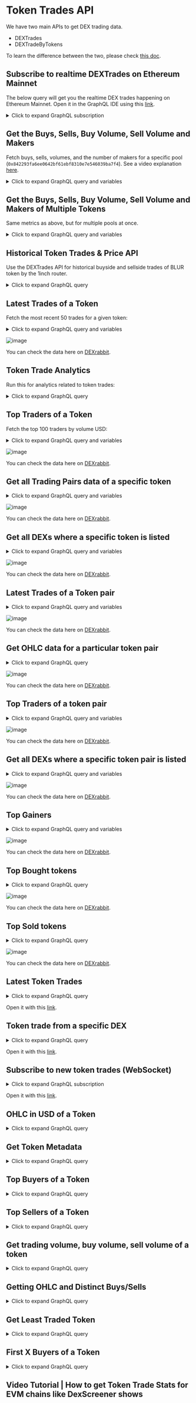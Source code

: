 # Token Trades API

We have two main APIs to get DEX trading data.

- DEXTrades
- DEXTradeByTokens

To learn the difference between the two, please check [this doc](https://docs.bitquery.io/docs/schema/evm/dextrades/).

## Subscribe to realtime DEXTrades on Ethereum Mainnet

The below query will get you the realtime DEX trades happening on Ethereum Mainnet. Open it in the GraphQL IDE using this [link](https://ide.bitquery.io/subscribe-to-dex-trades-on-ethereum-mainnet_2).

<details>
  <summary>Click to expand GraphQL subscription</summary>

```graphql
subscription MyQuery {
  EVM(network: eth) {
    DEXTrades {
      Block {
        Time
        Number
      }
      Transaction {
        Hash
      }
      Call {
        Signature {
          Name
          Signature
        }
      }
      Log {
        Index
        SmartContract
        Signature {
          Signature
          Name
        }
      }
      Trade {
        Sender
        Buy {
          Buyer
          AmountInUSD
          Amount
          Seller
          PriceInUSD
          Price
          Currency {
            Name
            Symbol
            SmartContract
          }
        }
        Dex {
          SmartContract
          ProtocolName
          ProtocolVersion
        }
        Sell {
          Buyer
          AmountInUSD
          Amount
          Seller
          PriceInUSD
          Price
          Currency {
            Name
            Symbol
            SmartContract
          }
        }
      }
    }
  }
}
```

</details>

## Get the Buys, Sells, Buy Volume, Sell Volume and Makers

Fetch buys, sells, volumes, and the number of makers for a specific pool (`0x842293fa6ee0642bf61ebf8310e7e546039ba7f4`). See a video explanation [here](https://www.youtube.com/watch?v=K_H3to_nIdY).

<details>
  <summary>Click to expand GraphQL query and variables</summary>

```graphql
query MyQuery(
  $network: evm_network
  $token: String
  $pairAddress: String
  $min5_timestamp: DateTime
  $hr1_timestamp: DateTime
) {
  EVM(dataset: realtime, network: $network) {
    DEXTradeByTokens(
      where: {
        TransactionStatus: { Success: true }
        Trade: {
          Currency: { SmartContract: { is: $token } }
          Dex: { SmartContract: { is: $pairAddress } }
        }
        Block: { Time: { since: $hr1_timestamp } }
      }
    ) {
      Trade {
        Currency {
          Name
          SmartContract
          Symbol
        }
        startPrice: PriceInUSD(minimum: Block_Time)
        Price_at_min5: PriceInUSD(
          minimum: Block_Time
          if: { Block: { Time: { after: $min5_timestamp } } }
        )
        current_price: PriceInUSD(maximum: Block_Time)
        Dex {
          ProtocolName
          ProtocolFamily
          SmartContract
        }
        Side {
          Currency {
            Symbol
            Name
            SmartContract
          }
        }
      }
      makers: count(distinct: Transaction_From)
      makers_5min: count(
        distinct: Transaction_From
        if: { Block: { Time: { after: $min5_timestamp } } }
      )
      buyers: count(
        distinct: Transaction_From
        if: { Trade: { Side: { Type: { is: sell } } } }
      )
      buyers_5min: count(
        distinct: Transaction_From
        if: {
          Trade: { Side: { Type: { is: sell } } }
          Block: { Time: { after: $min5_timestamp } }
        }
      )
      sellers: count(
        distinct: Transaction_From
        if: { Trade: { Side: { Type: { is: buy } } } }
      )
      sellers_5min: count(
        distinct: Transaction_From
        if: {
          Trade: { Side: { Type: { is: buy } } }
          Block: { Time: { after: $min5_timestamp } }
        }
      )
      trades: count
      trades_5min: count(if: { Block: { Time: { after: $min5_timestamp } } })
      traded_volume: sum(of: Trade_Side_AmountInUSD)
      traded_volume_5min: sum(
        of: Trade_Side_AmountInUSD
        if: { Block: { Time: { after: $min5_timestamp } } }
      )
      buy_volume: sum(
        of: Trade_Side_AmountInUSD
        if: { Trade: { Side: { Type: { is: sell } } } }
      )
      buy_volume_5min: sum(
        of: Trade_Side_AmountInUSD
        if: {
          Trade: { Side: { Type: { is: sell } } }
          Block: { Time: { after: $min5_timestamp } }
        }
      )
      sell_volume: sum(
        of: Trade_Side_AmountInUSD
        if: { Trade: { Side: { Type: { is: buy } } } }
      )
      sell_volume_5min: sum(
        of: Trade_Side_AmountInUSD
        if: {
          Trade: { Side: { Type: { is: buy } } }
          Block: { Time: { after: $min5_timestamp } }
        }
      )
      buys: count(if: { Trade: { Side: { Type: { is: sell } } } })
      buys_5min: count(
        if: {
          Trade: { Side: { Type: { is: sell } } }
          Block: { Time: { after: $min5_timestamp } }
        }
      )
      sells: count(if: { Trade: { Side: { Type: { is: buy } } } })
      sells_5min: count(
        if: {
          Trade: { Side: { Type: { is: buy } } }
          Block: { Time: { after: $min5_timestamp } }
        }
      )
    }
  }
}
```

```json
{
  "network": "eth",
  "token": "0x6982508145454Ce325dDbE47a25d4ec3d2311933",
  "pairAddress": "0xA43fe16908251ee70EF74718545e4FE6C5cCEc9f",
  "hr1_timestamp": "2024-11-14T03:20:00Z",
  "min5_timestamp": "2024-11-14T04:15:00Z"
}
```

</details>

## Get the Buys, Sells, Buy Volume, Sell Volume and Makers of Multiple Tokens

Same metrics as above, but for multiple pools at once.

<details>
  <summary>Click to expand GraphQL query and variables</summary>

```graphql
query MyQuery(
  $network: evm_network,
  $token: String,
  $pairAddress: [String!],
  $min5_timestamp: DateTime,
  $hr1_timestamp: DateTime
) {
  EVM(dataset: realtime, network: $network) {
    DEXTradeByTokens(
      where: {
        TransactionStatus: { Success: true },
        Trade: {
          Dex: { SmartContract: { in: $pairAddress } },
          Side: { Currency: { SmartContract: { is: $token } } }
        },
        Block: { Time: { since: $hr1_timestamp } }
      }
    ) {
      /* same fields as previous */
    }
  }
}
```

```json
{
  "network": "eth",
  "token": "0xC02aaA39b223FE8D0A0e5C4F27eAD9083C756Cc2",
  "pairAddress": [
    "0x055FB841Cce69000FBAFF2691Ad39Fa6E23826a1",
    "0x8d345583C9289D69d4a55797CcadC5A1eA150A44"
  ],
  "hr1_timestamp": "2025-06-18T07:34:00Z",
  "min5_timestamp": "2025-06-18T08:28:00Z"
}
```

</details>

## Historical Token Trades & Price API

Use the DEXTrades API for historical buyside and sellside trades of BLUR token by the 1inch router.

<details>
  <summary>Click to expand GraphQL query</summary>

```graphql
{
  EVM(dataset: archive, network: eth) {
    buyside: DEXTrades(
      limit: { count: 10 }
      orderBy: { descending: Block_Time }
      where: {
        Trade: {
          Buy: {
            Currency: { SmartContract: { is: "0x5283d291dbcf85356a21ba090e6db59121208b44" } }
            Seller: { is: "0x1111111254eeb25477b68fb85ed929f73a960582" }
          }
        }
        Block: {
          Time: {
            since: "2023-03-03T01:00:00Z",
            till: "2023-03-05T05:15:23Z"
          }
        }
      }
    ) {
      /* buyside fields */
    }
    sellside: DEXTrades(
      limit: { count: 10 }
      orderBy: { descending: Block_Time }
      where: {
        Trade: {
          Sell: {
            Currency: { SmartContract: { is: "0x5283d291dbcf85356a21ba090e6db59121208b44" } }
            Buyer: { is: "0x1111111254eeb25477b68fb85ed929f73a960582" }
          }
        }
        Block: {
          Time: {
            since: "2023-03-03T01:00:00Z",
            till: "2023-03-05T05:15:23Z"
          }
        }
      }
    ) {
      /* sellside fields */
    }
  }
}
```

</details>

## Latest Trades of a Token

Fetch the most recent 50 trades for a given token:

<details>
  <summary>Click to expand GraphQL query and variables</summary>

```graphql
query LatestTrades($network: evm_network, $token: String) {
  EVM(network: $network) {
    DEXTradeByTokens(
      orderBy: { descending: Block_Time }
      limit: { count: 50 }
      where: {
        Trade: { Currency: { SmartContract: { is: $token } }, Price: { gt: 0 } }
      }
    ) {
      Block {
        allTime: Time
      }
      Trade {
        Dex {
          OwnerAddress
          ProtocolFamily
          ProtocolName
        }
        AmountInUSD
        Buyer
        Seller
        Side {
          Type
          Buyer
          Seller
        }
        Price
        Amount
        Side {
          Currency {
            Symbol
            SmartContract
            Name
          }
          AmountInUSD
          Amount
        }
      }
    }
  }
}

{
  "network": "eth",
  "token": "0x2260fac5e5542a773aa44fbcfedf7c193bc2c599"
}
```

</details>

![image](https://github.com/user-attachments/assets/e4273aea-bf8d-41e4-80e8-b676005e0ce7)

You can check the data here on [DEXrabbit](https://dexrabbit.com/eth/token/0x2260fac5e5542a773aa44fbcfedf7c193bc2c599#last_trades).

## Token Trade Analytics

Run this for analytics related to token trades:

<details>
  <summary>Click to expand GraphQL query</summary>

```graphql
{
  EVM(network: bsc, dataset: combined) {
    DEXTradeByTokens(
      where: {
        Trade: {
          Currency: {
            SmartContract: { is: "0xc342774492b54ce5f8ac662113ed702fc1b34972" }
          }
        }
      }
      orderBy: { descendingByField: "usd" }
      limit: { count: 1000 }
    ) {
      Trade {
        Currency {
          Decimals
          Symbol
          SmartContract
          Fungible
          Name
        }
        Amount(maximum: Block_Number)
        AmountInUSD(maximum: Block_Number)
      }
      pairs: uniq(of: Trade_Side_Currency_SmartContract)
      dexes: uniq(of: Trade_Dex_SmartContract)
      amount: sum(of: Trade_Amount)
      usd: sum(of: Trade_AmountInUSD)
      usd2: sum(of: Trade_Side_AmountInUSD)
      buyers: uniq(of: Trade_Buyer)
      sellers: uniq(of: Trade_Sender)
      count
    }
  }
}
```

</details>

## Top Traders of a Token

Fetch the top 100 traders by volume USD:

<details>
  <summary>Click to expand GraphQL query and variables</summary>

```graphql
query topTraders($network: evm_network, $token: String) {
  EVM(network: $network) {
    DEXTradeByTokens(
      orderBy: { descendingByField: "volumeUsd" }
      limit: { count: 100 }
      where: { Trade: { Currency: { SmartContract: { is: $token } } } }
    ) {
      Trade {
        Buyer
      }
      bought: sum(of: Trade_Amount, if: { Trade: { Side: { Type: { is: buy } } } })
      sold: sum(of: Trade_Amount, if: { Trade: { Side: { Type: { is: sell } } } })
      volume: sum(of: Trade_Amount)
      volumeUsd: sum(of: Trade_Side_AmountInUSD)
    }
  }
}

{
  "network": "eth",
  "token": "0x2260fac5e5542a773aa44fbcfedf7c193bc2c599"
}
```

</details>

![image](https://github.com/user-attachments/assets/302c2be2-5ebe-4fa3-8fe4-c7e8f3bc6e23)

You can check the data here on [DEXrabbit](https://dexrabbit.com/eth/token/0x2260fac5e5542a773aa44fbcfedf7c193bc2c599#top_traders).

## Get all Trading Pairs data of a specific token

<details>
  <summary>Click to expand GraphQL query and variables</summary>

```graphql
query tokenTrades(
  $network: evm_network,
  $token: String,
  $time_10min_ago: DateTime,
  $time_1h_ago: DateTime,
  $time_3h_ago: DateTime
) {
  EVM(network: $network) {
    DEXTradeByTokens(
      orderBy: { descendingByField: "usd" }
      where: { Trade: { Currency: { SmartContract: { is: $token } } }, Block: { Time: { after: $time_3h_ago } } }
      limit: { count: 200 }
    ) {
      Trade {
        Currency {
          Symbol
          Name
          SmartContract
          Fungible
        }
        Side {
          Currency {
            Symbol
            Name
            SmartContract
          }
        }
        price_usd: PriceInUSD(maximum: Block_Number)
        price_last: Price(maximum: Block_Number)
        price_10min_ago: Price(
          maximum: Block_Number
          if: { Block: { Time: { before: $time_10min_ago } } }
        )
        price_1h_ago: Price(
          maximum: Block_Number
          if: { Block: { Time: { before: $time_1h_ago } } }
        )
        price_3h_ago: PriceInUSD(minimum: Block_Number)
      }
      usd: sum(of: Trade_AmountInUSD)
      count
    }
  }
}

{
  "network": "eth",
  "token": "0x2260fac5e5542a773aa44fbcfedf7c193bc2c599",
  "time_10min_ago": "2024-09-22T12:39:26Z",
  "time_1h_ago": "2024-09-22T11:49:26Z",
  "time_3h_ago": "2024-09-22T09:49:26Z"
}
```

</details>

![image](https://github.com/user-attachments/assets/dfe5ad4b-cb32-4a53-a52c-3985d438da2b)

You can check the data here on [DEXrabbit](https://dexrabbit.com/eth/token/0x2260fac5e5542a773aa44fbcfedf7c193bc2c599#token_trades).

## Get all DEXs where a specific token is listed

<details>
  <summary>Click to expand GraphQL query and variables</summary>

```graphql
query tokenDexMarkets($network: evm_network, $token: String) {
  EVM(network: $network) {
    DEXTradeByTokens(
      orderBy: { descendingByField: "amount" }
      where: { Trade: { Currency: { SmartContract: { is: $token } } } }
    ) {
      Trade {
        Dex {
          ProtocolFamily
          ProtocolName
        }
      }
      amount: sum(of: Trade_Amount)
      pairs: uniq(of: Trade_Side_Currency_SmartContract)
      trades: count
    }
  }
}

{
  "network": "eth",
  "token": "0x2260fac5e5542a773aa44fbcfedf7c193bc2c599"
}
```

</details>

![image](https://github.com/user-attachments/assets/f0de1013-b634-4058-8423-78d7130fcc10)

You can check the data here on [DEXrabbit](https://dexrabbit.com/eth/token/0x2260fac5e5542a773aa44fbcfedf7c193bc2c599#token_dex_list).

## Latest Trades of a Token pair

<details>
  <summary>Click to expand GraphQL query and variables</summary>

```graphql
query LatestTrades($network: evm_network, $token: String, $base: String) {
  EVM(network: $network) {
    DEXTradeByTokens(
      orderBy: { descending: Block_Time }
      limit: { count: 50 }
      where: {
        Trade: {
          Side: {
            Amount: { gt: "0" },
            Currency: { SmartContract: { is: $base } }
          },
          Currency: { SmartContract: { is: $token } },
          Price: { gt: 0 }
        }
      }
    ) {
      Block {
        allTime: Time
      }
      Trade {
        Dex {
          OwnerAddress
          ProtocolFamily
          ProtocolName
        }
        Currency {
          Symbol
          SmartContract
          Name
        }
        Price
        AmountInUSD
        Amount
        Side {
          Type
          Currency {
            Symbol
            SmartContract
            Name
          }
          AmountInUSD
          Amount
        }
      }
    }
  }
}

{
  "network": "eth",
  "token": "0xc02aaa39b223fe8d0a0e5c4f27ead9083c756cc2",
  "base": "0x0ccae1bc46fb018dd396ed4c45565d4cb9d41098"
}
```

</details>

![image](https://github.com/user-attachments/assets/b06fe6ff-e8ba-43f7-b9de-22666dde7bc6)

You can check the data here on [DEXrabbit](https://dexrabbit.com/eth/pair/0xc02aaa39b223fe8d0a0e5c4f27ead9083c756cc2/0x0ccae1bc46fb018dd396ed4c45565d4cb9d41098#pair_latest_trades).

## Get OHLC data for a particular token pair

<details>
  <summary>Click to expand GraphQL query</summary>

```graphql
query tradingViewPairs($network: evm_network, $token: String, $base: String) {
  EVM(network: $network) {
    DEXTradeByTokens(
      orderBy: { ascendingByField: "Block_Time" }
      where: {
        Trade: {
          Side: { Amount: { gt: "0" }, Currency: { SmartContract: { is: $base } } },
          Currency: { SmartContract: { is: $token } },
          PriceAsymmetry: { lt: 0.5 }
        }
      }
    ) {
      Block {
        Time(interval: { count: 5, in: minutes })
      }
      Trade {
        open: PriceInUSD(minimum: Block_Number)
        close: PriceInUSD(maximum: Block_Number)
        max: PriceInUSD(maximum: Trade_PriceInUSD)
        min: PriceInUSD(minimum: Trade_PriceInUSD)
      }
      volume: sum(of: Trade_Side_Amount)
    }
  }
}

{
  "network": "eth",
  "token": "0xc02aaa39b223fe8d0a0e5c4f27ead9083c756cc2",
  "base": "0x0ccae1bc46fb018dd396ed4c45565d4cb9d41098"
}
```

</details>

![image](https://github.com/user-attachments/assets/33af35df-4a9b-4ec8-a26b-d4770c2e7c96)

You can check the data here on [DEXrabbit](https://dexrabbit.com/eth/pair/0xc02aaa39b223fe8d0a0e5c4f27ead9083c756cc2/0x0ccae1bc46fb018dd396ed4c45565d4cb9d41098).

## Top Traders of a token pair

<details>
  <summary>Click to expand GraphQL query and variables</summary>

```graphql
query pairTopTraders($network: evm_network, $token: String, $base: String) {
  EVM(network: $network) {
    DEXTradeByTokens(
      orderBy: { descendingByField: "volumeUsd" }
      limit: { count: 100 }
      where: {
        Trade: {
          Currency: { SmartContract: { is: $token } },
          Side: { Amount: { gt: "0" }, Currency: { SmartContract: { is: $base } } }
        }
      }
    ) {
      Trade {
        Buyer
      }
      bought: sum(of: Trade_Amount, if: { Trade: { Side: { Type: { is: buy } } } })
      sold: sum(of: Trade_Amount, if: { Trade: { Side: { Type: { is: sell } } } })
      volume: sum(of: Trade_Amount)
      volumeUsd: sum(of: Trade_Side_AmountInUSD)
    }
  }
}

{
  "network": "eth",
  "token": "0xc02aaa39b223fe8d0a0e5c4f27ead9083c756cc2",
  "base": "0x0ccae1bc46fb018dd396ed4c45565d4cb9d41098"
}
```

</details>

![image](https://github.com/user-attachments/assets/baaf62ee-9cbe-4d3b-bf53-c29a196a46bb)

You can check the data here on [DEXrabbit](https://dexrabbit.com/eth/pair/0xc02aaa39b223fe8d0a0e5c4f27ead9083c756cc2/0x0ccae1bc46fb018dd396ed4c45565d4cb9d41098#pair_top_traders).

## Get all DEXs where a specific token pair is listed

<details>
  <summary>Click to expand GraphQL query and variables</summary>

```graphql
query pairDexList(
  $network: evm_network,
  $token: String,
  $base: String,
  $time_10min_ago: DateTime,
  $time_1h_ago: DateTime,
  $time_3h_ago: DateTime
) {
  EVM(network: $network) {
    DEXTradeByTokens(
      orderBy: { descendingByField: "amount" }
      where: {
        Trade: {
          Currency: { SmartContract: { is: $token } },
          Side: { Amount: { gt: "0" }, Currency: { SmartContract: { is: $base } } }
        },
        Block: { Time: { after: $time_3h_ago } }
      }
    ) {
      Trade {
        Dex {
          ProtocolFamily
          ProtocolName
        }
        price_last: PriceInUSD(maximum: Block_Number)
        price_10min_ago: PriceInUSD(
          maximum: Block_Number
          if: { Block: { Time: { before: $time_10min_ago } } }
        )
        price_1h_ago: PriceInUSD(
          maximum: Block_Number
          if: { Block: { Time: { before: $time_1h_ago } } }
        )
        price_3h_ago: PriceInUSD(minimum: Block_Number)
      }
      amount: sum(of: Trade_Side_Amount)
      pairs: uniq(of: Trade_Side_Currency_SmartContract)
      trades: count
    }
  }
}

{
  "network": "eth",
  "token": "0xc02aaa39b223fe8d0a0e5c4f27ead9083c756cc2",
  "base": "0x0ccae1bc46fb018dd396ed4c45565d4cb9d41098",
  "time_10min_ago": "2024-09-22T13:10:42Z",
  "time_1h_ago": "2024-09-22T12:20:42Z",
  "time_3h_ago": "2024-09-22T10:20:42Z"
}
```

</details>

![image](https://github.com/user-attachments/assets/a652f6de-1066-49b6-87f7-b05e481565bf)

You can check the data here on [DEXrabbit](https://dexrabbit.com/eth/pair/0xc02aaa39b223fe8d0a0e5c4f27ead9083c756cc2/0x0ccae1bc46fb018dd396ed4c45565d4cb9d41098#pair_dex_list).

## Top Gainers

<details>
  <summary>Click to expand GraphQL query and variables</summary>

```graphql
query ($network: evm_network) {
  EVM(network: $network) {
    DEXTradeByTokens(
      orderBy: { descendingByField: "usd" }
      limit: { count: 100 }
    ) {
      Trade {
        Currency {
          Symbol
          Name
          SmartContract
        }
        Side {
          Currency {
            Symbol
            Name
            SmartContract
          }
        }
        price_last: PriceInUSD(maximum: Block_Number)
        price_1h_ago: PriceInUSD(minimum: Block_Number)
      }
      dexes: uniq(of: Trade_Dex_OwnerAddress)
      amount: sum(of: Trade_Side_Amount)
      usd: sum(of: Trade_Side_AmountInUSD)
      buyers: uniq(of: Trade_Buyer)
      sellers: uniq(of: Trade_Seller)
      count(selectWhere: { ge: "100" })
    }
  }
}

{ "network": "eth" }
```

</details>

![image](https://github.com/user-attachments/assets/9b501fe8-fb44-4796-a3d4-4084f230e626)

You can check the data here on [DEXrabbit](https://dexrabbit.com/eth).

## Top Bought tokens

<details>
  <summary>Click to expand GraphQL query</summary>

```graphql
query timeDiagram($network: evm_network) {
  EVM(network: $network) {
    DEXTradeByTokens(
      orderBy: { descendingByField: "buy" }
      limit: { count: 100 }
    ) {
      Trade {
        Currency {
          Symbol
          Name
          SmartContract
        }
      }
      buy: sum(
        of: Trade_Side_AmountInUSD,
        if: { Trade: { Side: { Type: { is: buy } } } }
      )
      sell: sum(
        of: Trade_Side_AmountInUSD,
        if: { Trade: { Side: { Type: { is: sell } } } }
      )
    }
  }
}

{ "network": "eth" }
```

</details>

![image](https://github.com/user-attachments/assets/ef9e8091-0460-4208-841e-4595269d5b84)

You can check the data here on [DEXrabbit](https://dexrabbit.com/eth).

## Top Sold tokens

<details>
  <summary>Click to expand GraphQL query</summary>

```graphql
query timeDiagram($network: evm_network) {
  EVM(network: $network) {
    DEXTradeByTokens(
      orderBy: { descendingByField: "sell" }
      limit: { count: 100 }
    ) {
      Trade {
        Currency {
          Symbol
          Name
          SmartContract
        }
      }
      buy: sum(
        of: Trade_Side_AmountInUSD,
        if: { Trade: { Side: { Type: { is: buy } } } }
      )
      sell: sum(
        of: Trade_Side_AmountInUSD,
        if: { Trade: { Side: { Type: { is: sell } } } }
      )
    }
  }
}

{ "network": "eth" }
```

</details>

![image](https://github.com/user-attachments/assets/2940bea4-b27f-4e74-afc4-1d433a45a31b)

You can check the data here on [DEXrabbit](https://dexrabbit.com/eth).

## Latest Token Trades

<details>
  <summary>Click to expand GraphQL query</summary>

```graphql
{
  EVM(dataset: archive, network: eth) {
    buyside: DEXTrades(
      limit: { count: 10 }
      orderBy: { descending: Block_Time }
      where: {
        Trade: {
          Buy: {
            Currency: {
              SmartContract: {
                is: "0x5283d291dbcf85356a21ba090e6db59121208b44"
              }
            }
          }
        }
      }
    ) {
      /* fields */
    }
    sellside: DEXTrades(
      limit: { count: 10 }
      orderBy: { descending: Block_Time }
      where: {
        Trade: {
          Buy: {
            Currency: {
              SmartContract: {
                is: "0x5283d291dbcf85356a21ba090e6db59121208b44"
              }
            }
          }
        }
      }
    ) {
      /* fields */
    }
  }
}
```

</details>

Open it with this [link](https://graphql.bitquery.io/ide/latest-trades-for-a-token---both-buy-and-sell).

## Token trade from a specific DEX

<details>
  <summary>Click to expand GraphQL query</summary>

```graphql
{
  EVM(dataset: archive, network: eth) {
    buyside: DEXTrades(
      limit: { count: 5 }
      orderBy: { descending: Block_Time }
      where: {
        Trade: {
          Buy: {
            Currency: {
              SmartContract: {
                is: "0xc02aaa39b223fe8d0a0e5c4f27ead9083c756cc2"
              }
            }
          }
          Dex: { ProtocolName: { is: "uniswap_v3" } }
        }
      }
    ) {
      /* fields */
    }
  }
}
```

</details>

Open it with this [link](https://graphql.bitquery.io/ide/token-trades-for-a-specific-DEX_1).

## Subscribe to new token trades (WebSocket)

<details>
  <summary>Click to expand GraphQL subscription</summary>

```graphql
subscription {
  EVM(network: eth, trigger_on: head) {
    buyside: DEXTrades(
      orderBy: { descending: Block_Time }
      where: {
        Trade: {
          Buy: {
            Currency: {
              SmartContract: {
                is: "0xc02aaa39b223fe8d0a0e5c4f27ead9083c756cc2"
              }
            }
          }
        }
      }
    ) {
      /* fields */
    }
    sellside: DEXTrades(
      orderBy: { descending: Block_Time }
      where: {
        Trade: {
          Buy: {
            Currency: {
              SmartContract: {
                is: "0xc02aaa39b223fe8d0a0e5c4f27ead9083c756cc2"
              }
            }
          }
        }
      }
    ) {
      /* fields */
    }
  }
}
```

</details>

Open it with this [link](https://graphql.bitquery.io/ide/latest-token-trades-subscription).

## OHLC in USD of a Token

<details>
  <summary>Click to expand GraphQL query</summary>

```graphql
{
  EVM(network: eth, dataset: realtime) {
    DEXTradeByTokens(
      orderBy: { descendingByField: "Block_testfield" }
      where: {
        Trade: {
          Currency: {
            SmartContract: { is: "0xdac17f958d2ee523a2206206994597c13d831ec7" }
          }
          PriceAsymmetry: { lt: 0.1 }
          Side: {
            Currency: {
              SmartContract: {
                is: "0xc02aaa39b223fe8d0a0e5c4f27ead9083c756cc2"
              }
            }
          }
        }
      }
      limit: { count: 10 }
    ) {
      Block {
        testfield: Time(interval: { in: hours, count: 1 })
      }
      volume: sum(of: Trade_Amount)
      Trade {
        high: Price(maximum: Trade_Price)
        low: Price(minimum: Trade_Price)
        open: Price(minimum: Block_Number)
        close: Price(maximum: Block_Number)
      }
      count
    }
  }
}
```

</details>

## Get Token Metadata

<details>
  <summary>Click to expand GraphQL query</summary>

```graphql
query MyQuery {
  EVM(network: eth, dataset: combined) {
    DEXTradeByTokens(
      limit: { count: 1 }
      orderBy: { descending: Block_Time }
      where: {
        Trade: {
          Currency: {
            SmartContract: { is: "0x95aD61b0a150d79219dCF64E1E6Cc01f0B64C4cE" }
          }
        }
      }
    ) {
      Trade {
        Currency {
          Name
          Symbol
          SmartContract
          ProtocolName
          HasURI
          Fungible
          Decimals
        }
      }
    }
  }
}
```

</details>

## Top Buyers of a Token

<details>
  <summary>Click to expand GraphQL query</summary>

```graphql
{
  EVM {
    DEXTradeByTokens(
      orderBy: { descendingByField: "bought" }
      limit: { count: 10 }
      where: {
        Trade: {
          Currency: {
            SmartContract: { is: "0x53E0bca35eC356BD5ddDFebbD1Fc0fD03FaBad39" }
          }
        }
      }
    ) {
      Trade {
        Buyer
        Currency {
          Symbol
          Name
          SmartContract
        }
      }
      bought: sum(
        of: Trade_Side_AmountInUSD
        if: { Trade: { Side: { Type: { is: sell } } } }
      )
    }
  }
}
```

</details>

## Top Sellers of a Token

<details>
  <summary>Click to expand GraphQL query</summary>

```graphql
{
  EVM {
    DEXTradeByTokens(
      orderBy: { descendingByField: "sold" }
      limit: { count: 10 }
      where: {
        Trade: {
          Currency: {
            SmartContract: { is: "0x53E0bca35eC356BD5ddDFebbD1Fc0fD03FaBad39" }
          }
        }
      }
    ) {
      Trade {
        Buyer
        Currency {
          Symbol
          Name
          SmartContract
        }
      }
      sold: sum(
        of: Trade_Side_AmountInUSD
        if: { Trade: { Side: { Type: { is: buy } } } }
      )
    }
  }
}
```

</details>

## Get trading volume, buy volume, sell volume of a token

<details>
  <summary>Click to expand GraphQL query</summary>

```graphql
query MyQuery {
  EVM {
    DEXTradeByTokens(
      where: {
        Trade: {
          Currency: {
            SmartContract: { is: "0xB8c77482e45F1F44dE1745F52C74426C631bDD52" }
          }
        }
        TransactionStatus: { Success: true }
        Block: { Time: { since: "2025-02-12T00:00:00Z" } }
      }
    ) {
      Trade {
        Currency {
          Name
          Symbol
          SmartContract
        }
      }
      traded_volume_in_usd: sum(of: Trade_Side_AmountInUSD)
      sell_volume_in_usd: sum(
        of: Trade_Side_AmountInUSD
        if: { Trade: { Side: { Type: { is: buy } } } }
      )
      buy_volume_in_usd: sum(
        of: Trade_Side_AmountInUSD
        if: { Trade: { Side: { Type: { is: sell } } } }
      )
    }
  }
}
```

</details>

## Getting OHLC and Distinct Buys/Sells

<details>
  <summary>Click to expand GraphQL query</summary>

```graphql
{
  EVM(dataset: archive, network: bsc) {
    buyside: DEXTradeByTokens(
      limit: { count: 30 }
      orderBy: { descendingByField: "Block_time_field" }
      where: {
        Trade: {
          Side: {
            Currency: {
              SmartContract: {
                is: "0xbb4cdb9cbd36b01bd1cbaebf2de08d9173bc095c"
              }
            }
            Amount: { ge: "0" }
            Type: { is: buy }
          }
          Currency: {
            SmartContract: { is: "0xfb6115445bff7b52feb98650c87f44907e58f802" }
          }
          PriceAsymmetry: { lt: 0.1 }
        }
        Block: { Date: { since: "2023-07-01", till: "2023-08-01" } }
      }
    ) {
      Block {
        time_field: Time(interval: { in: days, count: 1 })
      }
      volume: sum(of: Trade_Amount)
      distinctBuyer: count(distinct: Trade_Buyer)
      distinctSeller: count(distinct: Trade_Seller)
      distinctSender: count(distinct: Trade_Sender)
      distinctTransactions: count(distinct: Transaction_Hash)
      total_sales: count(
        if: {
          Trade: {
            Side: {
              Currency: {
                SmartContract: {
                  is: "0xbb4cdb9cbd36b01bd1cbaebf2de08d9173bc095c"
                }
              }
            }
          }
        }
      )
      total_buys: count(
        if: {
          Trade: {
            Currency: {
              SmartContract: {
                is: "0xbb4cdb9cbd36b01bd1cbaebf2de08d9173bc095c"
              }
            }
          }
        }
      )
      total_count: count
      Trade {
        Currency {
          Name
        }
        Side {
          Currency {
            Name
          }
        }
        high: Price(maximum: Trade_Price)
        low: Price(minimum: Trade_Price)
        open: Price(minimum: Block_Number)
        close: Price(maximum: Block_Number)
      }
    }
  }
}
```

</details>

## Get Least Traded Token

<details>
  <summary>Click to expand GraphQL query</summary>

```graphql
query MyQuery {
  EVM(dataset: archive, network: eth) {
    DEXTradeByTokens(
      limit: { count: 10 }
      where: {
        Block: {
          Time: {
            after: "2023-11-20T00:00:00Z"
            before: "2023-11-27T00:00:00Z"
          }
        }
      }
      orderBy: { ascendingByField: "count" }
    ) {
      Trade {
        Currency {
          Name
          SmartContract
        }
      }
      count
    }
  }
}
```

</details>

## First X Buyers of a Token

<details>
  <summary>Click to expand GraphQL query</summary>

```graphql
{
  EVM(dataset: archive, network: eth) {
    buyside: DEXTrades(
      limit: { count: 10 }
      limitBy: { by: Transaction_From, count: 1 }
      orderBy: { ascending: Block_Time }
      where: {
        Trade: {
          Buy: {
            Currency: {
              SmartContract: {
                is: "0x5283d291dbcf85356a21ba090e6db59121208b44"
              }
            }
          }
        }
      }
    ) {
      Block {
        Number
        Time
      }
      Transaction {
        From
        To
        Hash
      }
      Trade {
        Buy {
          Amount
          Buyer
          Currency {
            Name
            Symbol
          }
          Seller
          Price
        }
      }
    }
  }
}
```

</details>


## Video Tutorial | How to get Token Trade Stats for EVM chains like DexScreener shows

<VideoPlayer url="https://www.youtube.com/watch?v=K_H3to_nIdY" />
